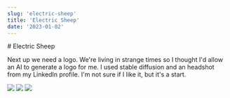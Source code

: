```yaml
---
slug: 'electric-sheep'
title: 'Electric Sheep'
date: '2023-01-02'
---
```



<article className="prose dark:prose-invert">
# Electric Sheep

Next up we need a logo. We're living in strange times so I thought I'd allow an AI to generate a logo for me. I used stable diffusion and an headshot from my LinkedIn profile. I'm not sure if I like it, but it's a start.

<div className="flex flex-wrap gap-5 max-w-[65ch]">
  <Image src="/3526398268_Cartoon_avatar_in_the_style_of_disenchantment.png" width={200} height={200}
      sizes="(max-width: 768px) 33vw,
              (max-width: 1200px) 50vw,
              33vw" />
  <Image src="/885030183_avatar_in_the_style_of_disenchantment.png" width={200} height={200}
      sizes="(max-width: 768px) 33vw,
              (max-width: 1200px) 50vw,
              33vw" />
  <Image src="/avatar.png" width={200} height={200}
      sizes="(max-width: 768px) 33vw,
              (max-width: 1200px) 50vw,
              33vw" />
</div>
</article>